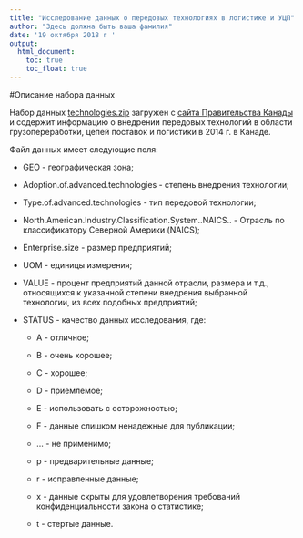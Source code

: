 ```yaml
---
title: "Исследование данных о передовых технологиях в логистике и УЦП"
author: "Здесь должна быть ваша фамилия"
date: '19 октября 2018 г '
output: 
  html_document: 
    toc: true
    toc_float: true
---
```


#Описание набора данных

Набор данных [technologies.zip](data/technologies.zip) загружен с [сайта Правительства Канады](https://open.canada.ca/data/en/dataset/82e3a885-b0a4-4d64-ab56-b37d8dbf6ac2) и содержит информацию о внедрении передовых технологий в области грузопереработки, цепей поставок и логистики в 2014 г. в Канаде.

Файл данных имеет следующие поля:

- GEO - географическая зона;

- Adoption.of.advanced.technologies - степень внедрения технологии;

- Type.of.advanced.technologies - тип передовой технологии;

- North.American.Industry.Classification.System..NAICS.. - Отрасль по классификатору Северной Америки (NAICS);

- Enterprise.size - размер предприятий;

- UOM - единицы измерения;

- VALUE - процент предприятий данной отрасли, размера и т.д., относящихся к указанной степени внедрения выбранной технологии, из всех подобных предприятий;

- STATUS - качество данных исследования, где:

    - A - отличное;

    - B - очень хорошее;

    - C - хорошее;

    - D - приемлемое;

    - E - использовать с осторожностью; 

    - F - данные слишком ненадежные для публикации; 

    - ... - не применимо;
  
    - p - предварительные данные; 

    - r - исправленные данные; 

    - x - данные скрыты для удовлетворения требований конфиденциальности закона о статистике;

    - t - стертые данные.



